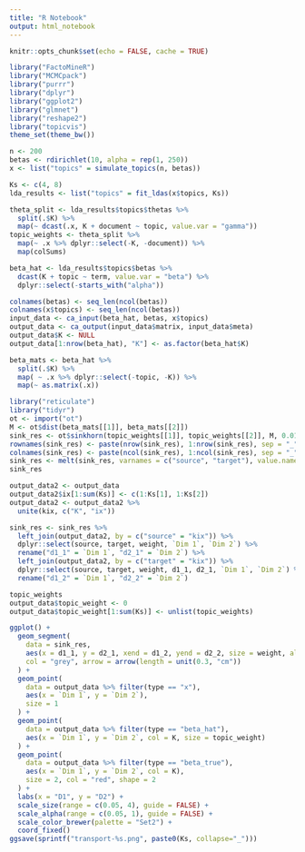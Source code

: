 ```yaml
---
title: "R Notebook"
output: html_notebook
---
```


```r
knitr::opts_chunk$set(echo = FALSE, cache = TRUE)
```

```r
library("FactoMineR")
library("MCMCpack")
library("purrr")
library("dplyr")
library("ggplot2")
library("glmnet")
library("reshape2")
library("topicvis")
theme_set(theme_bw())
```



```r
n <- 200
betas <- rdirichlet(10, alpha = rep(1, 250))
x <- list("topics" = simulate_topics(n, betas))
```

```r
Ks <- c(4, 8)
lda_results <- list("topics" = fit_ldas(x$topics, Ks))
```
```r
theta_split <- lda_results$topics$thetas %>%
  split(.$K) %>%
  map(~ dcast(.x, K + document ~ topic, value.var = "gamma"))
topic_weights <- theta_split %>%
  map(~ .x %>% dplyr::select(-K, -document)) %>%
  map(colSums)
```

```r
beta_hat <- lda_results$topics$betas %>%
  dcast(K + topic ~ term, value.var = "beta") %>%
  dplyr::select(-starts_with("alpha"))
```

```r
colnames(betas) <- seq_len(ncol(betas))
colnames(x$topics) <- seq_len(ncol(betas))
input_data <- ca_input(beta_hat, betas, x$topics)
output_data <- ca_output(input_data$matrix, input_data$meta)
output_data$K <- NULL
output_data[1:nrow(beta_hat), "K"] <- as.factor(beta_hat$K)
```

```r
beta_mats <- beta_hat %>%
  split(.$K) %>%
  map( ~ .x %>% dplyr::select(-topic, -K)) %>%
  map(~ as.matrix(.x))
```

```r
library("reticulate")
library("tidyr")
ot <- import("ot")
M <- ot$dist(beta_mats[[1]], beta_mats[[2]])
sink_res <- ot$sinkhorn(topic_weights[[1]], topic_weights[[2]], M, 0.01)
rownames(sink_res) <- paste(nrow(sink_res), 1:nrow(sink_res), sep = "_")
colnames(sink_res) <- paste(ncol(sink_res), 1:ncol(sink_res), sep = "_")
sink_res <- melt(sink_res, varnames = c("source", "target"), value.name = "weight")
sink_res
```

```r
output_data2 <- output_data
output_data2$ix[1:sum(Ks)] <- c(1:Ks[1], 1:Ks[2])
output_data2 <- output_data2 %>%
  unite(kix, c("K", "ix"))

sink_res <- sink_res %>%
  left_join(output_data2, by = c("source" = "kix")) %>%
  dplyr::select(source, target, weight, `Dim 1`, `Dim 2`) %>%
  rename("d1_1" = `Dim 1`, "d2_1" = `Dim 2`) %>%
  left_join(output_data2, by = c("target" = "kix")) %>%
  dplyr::select(source, target, weight, d1_1, d2_1, `Dim 1`, `Dim 2`) %>%
  rename("d1_2" = `Dim 1`, "d2_2" = `Dim 2`)
```

```r
topic_weights
output_data$topic_weight <- 0
output_data$topic_weight[1:sum(Ks)] <- unlist(topic_weights)
```

```r
ggplot() +
  geom_segment(
    data = sink_res,
    aes(x = d1_1, y = d2_1, xend = d1_2, yend = d2_2, size = weight, alpha = weight),
    col = "grey", arrow = arrow(length = unit(0.3, "cm"))
  ) +
  geom_point(
    data = output_data %>% filter(type == "x"),
    aes(x = `Dim 1`, y = `Dim 2`),
    size = 1
  ) +
  geom_point(
    data = output_data %>% filter(type == "beta_hat"),
    aes(x = `Dim 1`, y = `Dim 2`, col = K, size = topic_weight)
  ) +
  geom_point(
    data = output_data %>% filter(type == "beta_true"),
    aes(x = `Dim 1`, y = `Dim 2`, col = K),
    size = 2, col = "red", shape = 2
  ) +
  labs(x = "D1", y = "D2") +
  scale_size(range = c(0.05, 4), guide = FALSE) +
  scale_alpha(range = c(0.05, 1), guide = FALSE) +
  scale_color_brewer(palette = "Set2") +
  coord_fixed()
ggsave(sprintf("transport-%s.png", paste0(Ks, collapse="_")))
```
